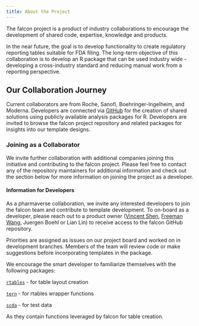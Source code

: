 ```yaml
---
title: About the Project
---
```


The falcon project is a product of industry collaborations to encourage the development of shared code, expertise, knowledge and products.

In the near future, the goal is to develop functionality to create regulatory reporting tables suitable for FDA filing. The long-term objective of this collaboration is to develop an R package that can be used industry wide - developing a cross-industry standard and reducing manual work from a reporting perspective.

## Our Collaboration Journey

Current collaborators are from Roche, Sanofi, Boehringer-Ingelheim, and Moderna. Developers are connected via [GitHub](https://github.com/pharmaverse/falcon) for the creation of shared solutions using publicly available analysis packages for R. Developers are invited to browse the falcon project repository and related packages for insights into our template designs.

### Joining as a Collaborator

We invite further collaboration with additional companies joining this initiative and contributing to the falcon project. Please feel free to contact any of the repository maintainers for additional information and check out the section below for more information on joining the project as a developer.

#### Information for Developers

As a pharmaverse collaboration, we invite any interested developers to join the falcon team and contribute to template development. To on-board as a developer, please reach out to a product owner ([Vincent Shen](https://github.com/telepath37), [Freeman Wang](https://github.com/freestatman), Juergen Boehl or Lian Lin) to receive access to the falcon GitHub repository.

Priorities are assigned as issues on our project board and worked on in development branches. Members of the team will review code or make suggestions before incorporating templates in the package.

We encourage the smart developer to familiarize themselves with the following packages:

[`rtables`](https://github.com/insightsengineering/rtables) - for table layout creation

[`tern`](https://github.com/insightsengineering/tern) - for rtables wrapper functions

[`scda`](https://github.com/insightsengineering/scda) - for test data

As they contain functions leveraged by falcon for table creation.
